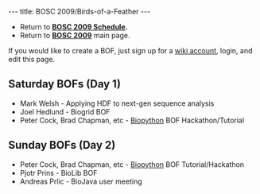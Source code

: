 ---
title: BOSC 2009/Birds-of-a-Feather
---

* Return to '''[[BOSC_2009_Schedule | BOSC 2009 Schedule]].'''
* Return to '''[[BOSC_2009 | BOSC 2009]]''' main page.

If you would like to create a BOF, just sign up for a [[Special:Userlogin| wiki account]], login, and edit this page. 

== Saturday BOFs (Day 1) ==

* Mark Welsh - Applying HDF to next-gen sequence analysis
* Joel Hedlund - Biogrid BOF
* Peter Cock, Brad Chapman, etc - [http://biopython.org Biopython] BOF Hackathon/Tutorial

== Sunday BOFs (Day 2) ==

* Peter Cock, Brad Chapman, etc - [http://biopython.org Biopython] BOF Tutorial/Hackathon
* Pjotr Prins - BioLib BOF
* Andreas Prlic - BioJava user meeting